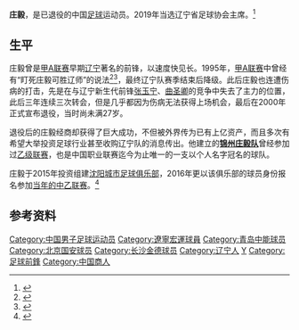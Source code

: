 {{Football player infobox
| playername = 庄毅
| fullname = 庄毅
| englishfullname = Zhuang Yi
| countryofbirth = {{CHN}}
| cityofbirth = [[辽宁|辽宁]]
| dateofbirth = {{birth date and age|1973|7|11}}
| height = {{height|m=1.76}}
| position = 前锋
| currentclub = 已退役
| youthyears = 1983-1988年<br/>1989-1990年
| youthclubs = 辽宁体校<br/>中国国家少年队
| years = 1991-1997年<br/>1998年<br/>1999年<br/>2000年
| clubs = [[辽宁足球俱乐部|辽宁队]]<br/>[[青岛海牛|青岛海牛]]<br/>[[北京国安|北京国安]]<br/>[[沈阳海狮|沈阳海狮]]
| caps(goals) = <br/>25{{0}}(4)<br/>{{0}}8{{0}}(0)<br/>{{0}}0{{0}}(0)
|}}
'''庄毅'''{{BD|1973年|7月11日|||Z}}，是已退役的中国[[足球|足球]]运动员。2019年当选辽宁省足球协会主席。<ref>{{cite web|url=https://sports.sina.cn/china/2019-12-11/detail-iihnzhfz5203292.d.html|title=庄毅当选辽宁足协新任主席 表态将重塑昔日辉煌|publisher=辽沈晚报|website=新浪|date=2019-12-11}}</ref>

==生平==
庄毅曾是[[中国足球甲级A组联赛|甲A联赛]]早期[[辽宁足球俱乐部|辽宁]]著名的前锋，以速度快见长。1995年，[[1995年中国足球甲A联赛|甲A联赛]]中曾经有“盯死庄毅可胜辽师”的说法<ref>{{cite web|url=http://sports.sina.com.cn/china/9910/2910068.shtml|title=陈亦明：如果我带国奥|publisher=足球报|date=1999-10-29|accessdate=2017-08-10|archive-date=2017-08-10|archive-url=https://web.archive.org/web/20170810091903/http://sports.sina.com.cn/china/9910/2910068.shtml|dead-url=no}}</ref><ref>{{cite web|author=谷正中|url=http://sports.sina.com.cn/review/200005/1441403.shtml|title=陈亦明败退畅想：另一种形式的突围|publisher=[[天府早报|天府早报]]|date=2000-05-14|accessdate=2017-08-10|quote=后来他提出“盯死庄毅，打败辽军”，向老牌的十连冠突围。|archive-date=2017-08-10|archive-url=https://web.archive.org/web/20170810092028/http://sports.sina.com.cn/review/200005/1441403.shtml|dead-url=no}}</ref>，最终辽宁队赛季结束后降级。此后庄毅也连遭伤病的打击，先是在与辽宁新生代前锋[[张玉宁|张玉宁]]、[[曲圣卿|曲圣卿]]的竞争中失去了主力的位置，此后三年连续三次转会，但是几乎都因为伤病无法获得上场机会，最后在2000年正式宣布退役，当时尚未满27岁。

退役后的庄毅经商却获得了巨大成功，不但被外界传为已有上亿资产，而且多次有希望大举投资足球行业甚至收购辽宁队的消息传出。他建立的'''[[锦州庄毅队|锦州庄毅队]]'''曾经参加过[[中国足球乙级联赛|乙级联赛]]，也是中国职业联赛迄今为止唯一的一支以个人名字冠名的球队。

庄毅于2015年投资组建[[沈阳城市足球俱乐部|沈阳城市足球俱乐部]]，2016年更以该俱乐部的球员身份报名参加[[2016年中国足球乙级联赛|当年的中乙联赛]]。<ref>{{cite news|url=http://sports.sina.com.cn/china/b/2016-03-21/doc-ifxqnskh1054959.shtml|title=昔日辽足快马投资中乙新军 43岁高龄报名战中乙|publisher=新浪体育|date=2016-03-21|accessdate=2017-08-10|archive-date=2017-08-10|archive-url=https://web.archive.org/web/20170810092025/http://sports.sina.com.cn/china/b/2016-03-21/doc-ifxqnskh1054959.shtml|dead-url=no}}</ref>

== 参考资料 ==
{{reflist}}

{{1999年甲A分类名单北京}}
{{2016年中乙分类名单沈阳城市}}
{{2017年中乙分类名单沈阳城市}}
{{2018年中乙分类名单沈阳城市}}
{{中国足球协会年度最佳新人}}

{{DEFAULTSORT:ZHUANG Yi}}
[[Category:中国男子足球运动员|Category:中国男子足球运动员]]
[[Category:遼寧宏運球員|Category:遼寧宏運球員]]
[[Category:青岛中能球员|Category:青岛中能球员]]
[[Category:北京国安球员|Category:北京国安球员]]
[[Category:长沙金德球员|Category:长沙金德球员]]
[[Category:辽宁人|Category:辽宁人]]
[[Category:莊姓|Y]]
[[Category:足球前鋒|Category:足球前鋒]]
[[Category:中国商人|Category:中国商人]]